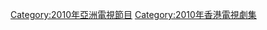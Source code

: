 {{cat year nav
| year = 2010
| cat = 亞視電視劇集
| sortkey = 亞視電視劇集
| article = 亞視電視劇集
| in = 
}}
{{catmore|本港台電視劇集列表 (2010年)}}

[[Category:2010年亞洲電視節目|Category:2010年亞洲電視節目]]

[[Category:2010年香港電視劇集|Category:2010年香港電視劇集]]